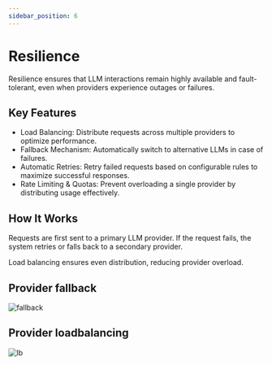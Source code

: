 ```yaml
---
sidebar_position: 6
---
```



# Resilience

Resilience ensures that LLM interactions remain highly available and fault-tolerant, even when providers experience outages or failures.

## Key Features

- Load Balancing: Distribute requests across multiple providers to optimize performance.
- Fallback Mechanism: Automatically switch to alternative LLMs in case of failures.
- Automatic Retries: Retry failed requests based on configurable rules to maximize successful responses.
- Rate Limiting & Quotas: Prevent overloading a single provider by distributing usage effectively.

## How It Works

Requests are first sent to a primary LLM provider. If the request fails, the system retries or falls back to a secondary provider.

Load balancing ensures even distribution, reducing provider overload.

## Provider fallback

![fallback](../../static/img/fallback.png)

## Provider loadbalancing

![lb](../../static/img/lb.png)


